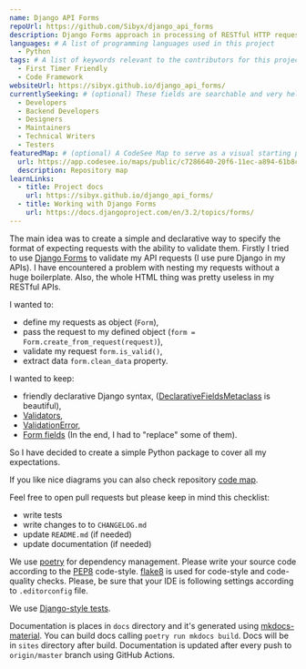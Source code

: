 ```yaml
---
name: Django API Forms
repoUrl: https://github.com/Sibyx/django_api_forms
description: Django Forms approach in processing of RESTful HTTP request payload (especially for content type like JSON or MessagePack) without HTML front-end.
languages: # A list of programming languages used in this project
  - Python
tags: # A list of keywords relevant to the contributors for this project
  - First Timer Friendly
  - Code Framework
websiteUrl: https://sibyx.github.io/django_api_forms/
currentlySeeking: # (optional) These fields are searchable and very helpful for contributors to match well with your project
  - Developers
  - Backend Developers
  - Designers
  - Maintainers
  - Technical Writers
  - Testers
featuredMap: # (optional) A CodeSee Map to serve as a visual starting point for contributors
  url: https://app.codesee.io/maps/public/c7286640-20f6-11ec-a894-61b8cbaa0d26
  description: Repository map
learnLinks:
  - title: Project docs
    url: https://sibyx.github.io/django_api_forms/
  - title: Working with Django Forms
    url: https://docs.djangoproject.com/en/3.2/topics/forms/
---
```


<!-- Divide your content into sections using our handy shortcodes. Each section is optional -->

<Overview>

The main idea was to create a simple and declarative way to specify the format of expecting requests with the ability
to validate them. Firstly I tried to use [Django Forms](https://docs.djangoproject.com/en/3.2/topics/forms/) to
validate my API requests (I use pure Django in my APIs). I have encountered a problem with nesting my requests without
a huge boilerplate. Also, the whole HTML thing was pretty useless in my RESTful APIs.

I wanted to:

- define my requests as object (`Form`),
- pass the request to my defined object (`form = Form.create_from_request(request)`),
- validate my request `form.is_valid()`,
- extract data `form.clean_data` property.

I wanted to keep:

- friendly declarative Django syntax,
([DeclarativeFieldsMetaclass](https://github.com/django/django/blob/master/django/forms/forms.py#L22) is beautiful),
- [Validators](https://docs.djangoproject.com/en/3.1/ref/validators/),
- [ValidationError](https://docs.djangoproject.com/en/3.1/ref/exceptions/#validationerror),
- [Form fields](https://docs.djangoproject.com/en/3.1/ref/forms/fields/) (In the end, I had to "replace" some of them).

So I have decided to create a simple Python package to cover all my expectations.

</Overview>

<Contributing>

If you like nice diagrams you can also check repository
[code map](https://app.codesee.io/maps/public/c7286640-20f6-11ec-a894-61b8cbaa0d26).

Feel free to open pull requests but please keep in mind this checklist:

- write tests
- write changes to to `CHANGELOG.md`
- update `README.md` (if needed)
- update documentation (if needed)

We use [poetry](https://python-poetry.org/) for dependency management. Please write your source code according to the
[PEP8](https://www.python.org/dev/peps/pep-0008/) code-style. [flake8](https://github.com/pycqa/flake8) is used for
code-style and code-quality checks. Please, be sure that your IDE is following settings according to `.editorconfig`
file.

We use [Django-style tests](https://docs.djangoproject.com/en/3.1/topics/testing/overview/).

Documentation is places in `docs` directory and it's generated using
[mkdocs-material](https://squidfunk.github.io/mkdocs-material/). You can build docs calling `poetry run mkdocs build`.
Docs will be in `sites` directory after build. Documentation is updated after every push to `origin/master` branch
using GitHub Actions.


</Contributing>
